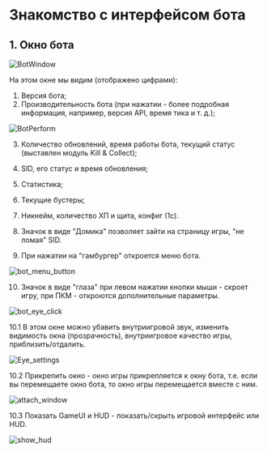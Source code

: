 # Знакомство с интерфейсом бота

## 1. Окно бота

![BotWindow](public/BotWindow.png)

На этом окне мы видим (отображено цифрами):
1. Версия бота;
2. Производительность бота (при нажатии - более подробная информация, например, версия API, время тика и т. д.);

![BotPerform](public/bot_perfom.png)

3. Количество обновлений, время работы бота, текущий статус (выставлен модуль Kill & Collect);
4. SID, его статус и время обновления;
5. Статистика;
6. Текущие бустеры;
7. Никнейм, количество ХП и щита, конфиг (1c).

8. Значок в виде "Домика" позволяет зайти на страницу игры, "не ломая" SID.

9. При нажатии на "гамбургер" откроется меню бота.

![bot_menu_button](public/bot_menu_button.png)

10. Значок в виде "глаза" при левом нажатии кнопки мыши - скроет игру, при ПКМ - откроются дополнительные параметры.

![bot_eye_click](public/bot_eye_click.png)

10.1 В этом окне можно убавить внутриигровой звук, изменить видимость окна (прозрачность), внутриигровое качество игры, приблизить/отдалить.

![Eye_settings](public/Eye_settings.gif)

10.2 Прикрепить окно - окно игры прикрепляется к окну бота, т.е. если вы перемещаете окно бота, то окно игры перемещается вместе с ним.

![attach_window](public/Attach_window.gif)

10.3 Показать GameUI и HUD - показать/скрыть игровой интерфейс или HUD.

![show_hud](public/Show_hud.gif)
